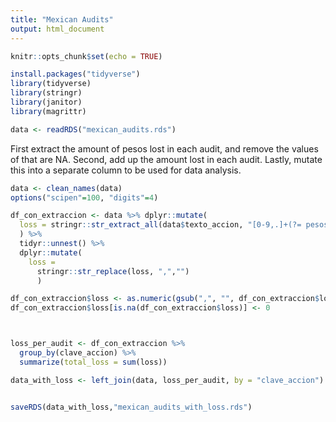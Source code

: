 ```yaml
---
title: "Mexican Audits"
output: html_document
---
```


```r
knitr::opts_chunk$set(echo = TRUE)

install.packages("tidyverse")
library(tidyverse)
library(stringr)
library(janitor)
library(magrittr)
```


```r

data <- readRDS("mexican_audits.rds")

```

First extract the amount of pesos lost in each audit, and remove the values of that are NA. Second, add up the amount lost in each audit. Lastly, mutate this into a separate column to be used for data analysis.


```r
data <- clean_names(data)
options("scipen"=100, "digits"=4)

df_con_extraccion <- data %>% dplyr::mutate(
  loss = stringr::str_extract_all(data$texto_accion, "[0-9,.]+(?= pesos)")
  ) %>%
  tidyr::unnest() %>%
  dplyr::mutate(
    loss =
      stringr::str_replace(loss, ",","") 
      )

df_con_extraccion$loss <- as.numeric(gsub(",", "", df_con_extraccion$loss, fixed = TRUE))
df_con_extraccion$loss[is.na(df_con_extraccion$loss)] <- 0



loss_per_audit <- df_con_extraccion %>% 
  group_by(clave_accion) %>%
  summarize(total_loss = sum(loss))

data_with_loss <- left_join(data, loss_per_audit, by = "clave_accion")


saveRDS(data_with_loss,"mexican_audits_with_loss.rds")



```